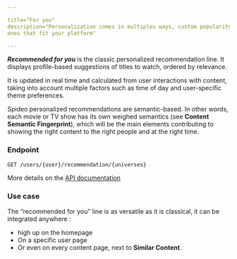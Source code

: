 ```yaml
---

title="For you"
description="Personalization comes in multiples ways, custom popularity, curated search, personalized search. Find the
ones that fit your platform"

---
```


***Recommended for you*** is the classic personalized recommendation line. It displays profile-based suggestions of titles to watch, ordered by relevance.

It is updated in real time and calculated from user interactions with content, taking into account multiple factors such as time of day and user-specific theme preferences.

Spideo personalized recommendations are semantic-based. In other words, each movie or TV show has its own weighed semantics (see **Content Semantic Fingerprint**), which will be the main elements contributing to showing the right content to the right people and at the right time.

### Endpoint

```
GET /users/{user}/recommendation/{universes}
```

More details on the [API documentation](/dev/null)

### Use case

The “recommended for you” line is as versatile as it is classical, it can be integrated anywhere :

- high up on the homepage
- On a specific user page
- Or even on every content page, next to **Similar Content**.